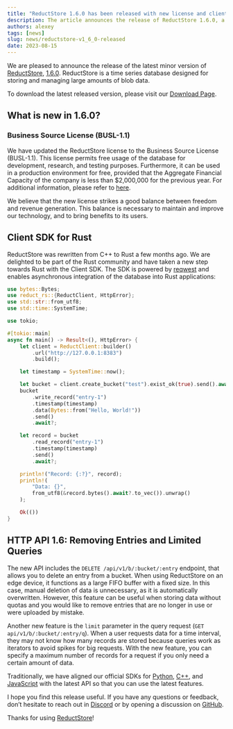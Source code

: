 ```yaml
---
title: "ReductStore 1.6.0 has been released with new license and client SDK for Rust"
description: The article announces the release of ReductStore 1.6.0, a time-series database designed for managing large amounts of blob data. The update includes a new license, client SDK for Rust, and new features in HTTP API 1.6.0.
authors: alexey
tags: [news]
slug: news/reductstore-v1_6_0-released
date: 2023-08-15
---
```


We are pleased to announce the release of the latest minor version of [ReductStore](https://www.reduct.store), [1.6.0](https://github.com/reductstore/reductstore/releases/tag/v1.6.0). ReductStore is a time series database designed for storing and managing large amounts of blob data.

To download the latest released version, please visit our [Download Page](https://www.reduct.store/download). 

## What is new in 1.6.0?

### Business Source License (BUSL-1.1)

We have updated the ReductStore license to the Business Source License (BUSL-1.1). This license permits free usage of the database for development, research, and testing purposes. Furthermore, it can be used in a production environment for free, provided that the Aggregate Financial Capacity of the company is less than $2,000,000 for the previous year. For additional information, please refer to [here](https://github.com/reductstore/reductstore/blob/main/LICENSE).

We believe that the new license strikes a good balance between freedom and revenue generation. This balance is necessary to maintain and improve our technology, and to bring benefits to its users.

<!--truncate-->

## Client SDK for Rust

ReductStore was rewritten from C++ to Rust a few months ago. We are delighted to be part of the Rust community and have taken a new step towards Rust with the Client SDK. The SDK is powered by [reqwest](https://github.com/seanmonstar/reqwest) and enables asynchronous integration of the database into Rust applications:

```rust
use bytes::Bytes;
use reduct_rs::{ReductClient, HttpError};
use std::str::from_utf8;
use std::time::SystemTime;

use tokio;

#[tokio::main]
async fn main() -> Result<(), HttpError> {
    let client = ReductClient::builder()
        .url("http://127.0.0.1:8383")
        .build();

    let timestamp = SystemTime::now();

    let bucket = client.create_bucket("test").exist_ok(true).send().await?;
    bucket
        .write_record("entry-1")
        .timestamp(timestamp)
        .data(Bytes::from("Hello, World!"))
        .send()
        .await?;

    let record = bucket
        .read_record("entry-1")
        .timestamp(timestamp)
        .send()
        .await?;

    println!("Record: {:?}", record);
    println!(
        "Data: {}",
        from_utf8(&record.bytes().await?.to_vec()).unwrap()
    );

    Ok(())
}
```

## HTTP API 1.6: Removing Entries and Limited Queries

The new API includes  the `DELETE /api/v1/b/:bucket/:entry` endpoint, that allows you to delete an entry from a bucket. When using ReductStore on an edge device, it functions as a large FIFO buffer with a fixed size. In this case, manual deletion of data is unnecessary, as it is automatically overwritten. However, this feature can be useful when storing data without quotas and you would like to remove entries that are no longer in use or were uploaded by mistake.

Another new feature is the `limit` parameter in the query request (`GET api/v1/b/:bucket/:entry/q`). When a user requests data for a time interval, they may not know how many records are stored because queries work as iterators to avoid spikes for big requests. With the new feature, you can specify a maximum number of records for a request if you only need a certain amount of data.

Traditionally, we have aligned our official SDKs for [Python](https://github.com/reductstore/reduct-py), [C++](https://github.com/reductstore/reduct-cpp), and [JavaScript](https://github.com/reductstore/reduct-js) with the latest API so that you can use the latest features.

I hope you find this release useful. If you have any questions or feedback, don’t hesitate to reach out in [Discord](https://discord.gg/8wPtPGJYsn) or by opening a discussion on [GitHub](https://github.com/reductstore/reductstore/discussions).

Thanks for using [ReductStore](https://www.reduct.store/)!